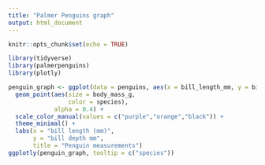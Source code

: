 ```yaml
---
title: "Palmer Penguins graph"
output: html_document
---
```


```r
knitr::opts_chunk$set(echo = TRUE)
```


```r
library(tidyverse)
library(palmerpenguins)
library(plotly)
```


```r
penguin_graph <- ggplot(data = penguins, aes(x = bill_length_mm, y = bill_depth_mm)) +
  geom_point(aes(size = body_mass_g, 
                 color = species),
             alpha = 0.4) +
  scale_color_manual(values = c("purple","orange","black")) +
  theme_minimal() +
  labs(x = "bill length (mm)",
       y = "bill depth mm",
       title = "Penguin measurements")
ggplotly(penguin_graph, tooltip = c("species"))
```


